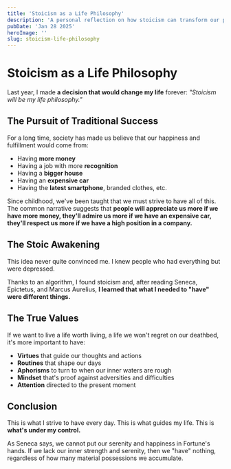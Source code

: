 ```yaml
---
title: 'Stoicism as a Life Philosophy'
description: 'A personal reflection on how stoicism can transform our perspective on success and happiness'
pubDate: 'Jan 28 2025'
heroImage: ''
slug: stoicism-life-philosophy
---
```


# Stoicism as a Life Philosophy

Last year, I made **a decision that would change my life** forever: *"Stoicism will be my life philosophy."*

## The Pursuit of Traditional Success

For a long time, society has made us believe that our happiness and fulfillment would come from:

- Having **more money**
- Having a job with more **recognition**
- Having a **bigger house**
- Having an **expensive car**
- Having the **latest smartphone**, branded clothes, etc.

Since childhood, we've been taught that we must strive to have all of this. The common narrative suggests that **people will appreciate us more if we have more money, they'll admire us more if we have an expensive car, they'll respect us more if we have a high position in a company.**

## The Stoic Awakening

This idea never quite convinced me. I knew people who had everything but were depressed.

Thanks to an algorithm, I found stoicism and, after reading Seneca, Epictetus, and Marcus Aurelius, **I learned that what I needed to "have" were different things.**

## The True Values

If we want to live a life worth living, a life we won't regret on our deathbed, it's more important to have:

- **Virtues** that guide our thoughts and actions
- **Routines** that shape our days
- **Aphorisms** to turn to when our inner waters are rough
- **Mindset** that's proof against adversities and difficulties
- **Attention** directed to the present moment

## Conclusion

This is what I strive to have every day. This is what guides my life. This is **what's under my control.**

As Seneca says, we cannot put our serenity and happiness in Fortune's hands. If we lack our inner strength and serenity, then we "have" nothing, regardless of how many material possessions we accumulate.